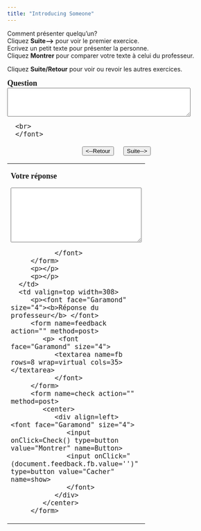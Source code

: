 ```yaml
---
title: "Introducing Someone"
---
```


Comment présenter quelqu'un?\
Cliquez **Suite-->** pour voir le premier exercice.\
Ecrivez un petit texte pour présenter la personne.\
Cliquez **Montrer** pour comparer votre texte à celui du professeur.

Cliquez **Suite/Retour** pour voir ou revoir les autres exercices.

<form name=qbox action="" method=post>
   <p><font face="Garamond" size="4"><b>Question<br>
      </b> 
      <textarea name=q rows=4 wrap=virtual cols=50></textarea>
      <br>
      </font>
   </p>
   <center>
      <div align=left> <font face="Garamond" size="4"> 
         <input onClick=begin(-1) type=button value="<--Retour" name=show>
         &nbsp; &nbsp; 
         <input onClick=begin(1) type=button value="Suite-->" name=show>
         <br>
         </font>
      </div>
   </center>
</form>
<p></p>
<p></p>
</td>
<td width=200></td>
</tr>
</tbody> 
</table>
<table width="80%" border=0>
<tbody>
   <tr>
      <td valign=top width=236>
         <p><font face="Garamond" size="4"><b>Votre réponse</b> </font>
         <form name=Sinput action="" method=post>
            <p> <font face="Garamond" size="4"> 
               <textarea name=Content rows=8 wrap=virtual cols=35></textarea>
               </font>
         </form>
         <p></p>
         <p></p>
      </td>
      <td valign=top width=308>
         <p><font face="Garamond" size="4"><b>Réponse du professeur</b> </font>
         <form name=feedback action="" method=post>
            <p> <font face="Garamond" size="4"> 
               <textarea name=fb rows=8 wrap=virtual cols=35></textarea>
               </font>
         </form>
         <form name=check action="" method=post>
            <center>
               <div align=left> <font face="Garamond" size="4"> 
                  <input onClick=Check() type=button value="Montrer" name=Button>
                  <input onClick="(document.feedback.fb.value='')" type=button value="Cacher" name=show>
                  </font>
               </div>
            </center>
         </form>

<SCRIPT language=Javascript><!--//
//  This code is based on a script by Marmoe Soemarmo.  
//  Dan Beeby modified it and wrote the creation interface, JavaScripts, and Perl Scripts.
//  http://lang.swarthmore.edu/mellon -- dbeeby@haverford.edu.
//  Content by Alison Murray Levine, University of Virginia, alevine@virginia.edu.
//  You may borrow and modify these scripts, but please give credit where credit is due.
	var Question= new Array();
	var Answer= new Array();
//---------------------DATA--------------------

Question[1]="Sylvie Dutronc//Institutrice//3, rue Casablanca//Marseille//divorcée//2 enfants//née en 1968//Elle s'appelle...";Question[2]="Jacouille la Fripouille//pilote//18 ans//67, route de Nice//Cannes//célibataire//Il s'appelle...";Question[3]="Murielle Dupuis//infirmière//25 ans//mariée, 3 enfants//née le 24.05//18, rue de Nansouty//Paris//Je m'appelle....";

Answer[1]="Elle s'appelle Sylvie Dutronc. Elle habite au 3, rue Casablanca, à Marseille. Elle est institutrice. Elle est divorcée et elle a deux enfants. Elle a 36 ans.";Answer[2]="Il s'appelle Jacouille la Fripouille. Il a dix-huit ans. Il habite à Cannes, au 67, route de Nice. Il est célibataire. Il est pilote.";Answer[3]="Je m'appelle Murielle Dupuis. J'ai 25 ans et je suis infirmière. Je suis née le 24 mai. J'habite au numéro 18, rue de Nansouty, à Paris. Je suis mariée et j'ai trois enfants.";

//-------------------END DATA-------------

var NextQ = 0;
var QN = 0;

function begin(QN){
NextQ = NextQ + QN
	if (Question[NextQ] == null) {
alert("Il n’y a plus de questions. Cliquez sur suite/retour pour revoir les questions.")
	}
	document.feedback.fb.value=""
	document.Sinput.Content.value=""
	document.qbox.q.value=Question[NextQ]
}

function Check(){
	if (document.Sinput.Content.value == ""){
        document.feedback.fb.value="Essayez de répondre à la question avant de voir la réponse du professeur."
        }
	else{
	document.feedback.fb.value=Answer[NextQ]
}
}
//--></SCRIPT>